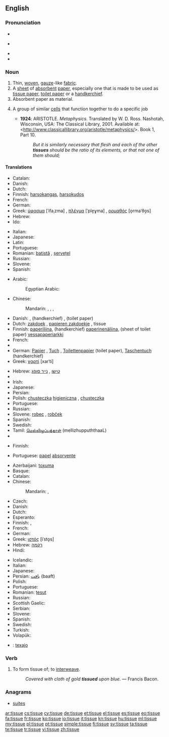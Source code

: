 ==English==

===Pronunciation===
* {{IPA|/ˈtɪsju/}}
* {{a|GenAm}} {{IPA|/ˈtɪʃu/}}
* {{audio|en-us-tissue.ogg|Audio (US)}}
* {{audio|En-uk-tissue.ogg|Audio (UK)}}

===Noun===
{{en-noun}}

# Thin, [[woven]], [[gauze]]-like [[fabric]].
# A [[sheet]] of [[absorbent]] [[paper]], especially one that is made to be used as [[tissue paper]], [[toilet paper]] or a [[handkerchief]].
# Absorbent paper as material.
# {{biology}} A group of similar [[cells]] that function together to do a specific job
#* '''1924''': ARISTOTLE.  ''Metaphysics''.  Translated by W. D. Ross.  Nashotah, Wisconsin, USA: The Classical Library, 2001.  Available at: <http://www.classicallibrary.org/aristotle/metaphysics/>. Book 1, Part 10.
#*: ''But it is similarly necessary that flesh and each of the other '''tissues''' should be the ratio of its elements, or that not one of them should;''

====Translations====
{{trans-top|woven fabric}}
* Catalan: {{t|ca|teixit|m}}
* Danish: {{t-|da|stof}}
* Dutch: {{t+|nl|weefsel|n}}
* Finnish: [[harsokangas]], [[harsokudos]]
* French: {{t+|fr|tissu|m}}
* German: {{t+|de|Gewebe|n}}
* Greek: [[ύφασμα]] [ˈifaˌzma] {{n}}, [[πλέγμα]] [ˈple̞ɣma] {{n}}, [[ορμαθός]] [o̞rmaˈθo̞s] {{m}}
* Hebrew: {{t+|he|רקמה|f}}
* Ido: {{t|io|texajo|m|xs=Ido}}
{{trans-mid}}
* Italian: {{t|it|tessuto}}
* Japanese: {{t|ja|織物|tr=おりもの, orimono}}
* Latin: {{t|la|textus}}
* Portuguese: {{t+|pt|tecido|m}}
* Romanian: [[batistă]] {{f}}, [[șervețel]] {{n}}
* Russian: {{t+|ru|ткань|f|tr=tkanʹ|sc=Cyrl}}
* Slovene: {{t+|sl|robec|m}}
* Spanish: {{t+|es|tejido|m}}
{{trans-bottom}}

{{trans-top|sheet of absorbent paper}}
* Arabic: {{t|ar|مندل|m|tr=mindil}}
*: Egyptian Arabic: {{tø|arz|منديل|m|tr=mandil|sc=Arab}}
* Chinese:
*: Mandarin: {{t|cmn|面巾紙|sc=Hani}}, {{t|cmn|面巾纸|tr=miànjīnzhǐ|sc=Hani}}, {{t-|cmn|紙巾|sc=Hani}}, {{t-|cmn|纸巾|tr=zhǐjīn|sc=Hani}}
* Danish: {{t|da|serviet}}, (handkerchief) {{t|da|lommetørklæde}}, (toilet paper) {{t|da|toiletpapir}}
* Dutch: [[zakdoek]] {{m}}, [[papieren zakdoekje]] {{n}}, tissue {{m}}
* Finnish: [[paperiliina]], (handkerchief) [[paperinenäliina]], (sheet of toilet paper) [[vessapaperiarkki]]
* French: {{t+|fr|tissu|m}}
* {{trreq|Georgian}}
* German: [[Papier]] {{n}}, [[Tuch]] {{n}}, [[Toilettenpapier]] {{n}} (toilet paper), [[Taschentuch]] {{n}} (handkerchief)
* Greek: [[χαρτί]] [xarˈti] {{n}}
{{trans-mid}}
* Hebrew: [[טישו]] {{m}}, [[נייר סופג]] {{m}}
* {{trreq|Hungarian}}
* Irish: {{t|ga|ciarsúr páipéir|m}}
* Japanese: {{t|ja|ティッシュペーパー|tr=tisshu pēpā}}
* Persian: {{t+|fa|دستمال|tr=dastmal|xs=Persian}}
* Polish: [[chusteczka]] [[higieniczna]] {{f}}, [[chusteczka]] {{f}}
* Portuguese: {{t|pt|lenço de papel}}
* Russian: {{t|ru|салфетка|f|tr=salfétka|sc=Cyrl}}
* Slovene: [[robec]] {{m}}, [[robček]] {{m}}
* Spanish: {{t+|es|tejido|m}}
* Swedish: {{t|sv|näsduk|c}}
* Tamil: [[மெல்லிழுப்புத்தாள் ]] (mellizhuppuththaaL)
* {{trreq|Ukrainian}}
{{trans-bottom}}

{{trans-top|paper material}}
* Finnish: {{t-|fi|pehmopaperi}}
{{trans-mid}}
* Portuguese: [[papel]] [[absorvente]] {{m}}
{{trans-bottom}}

{{trans-top|aggregation of cells}}
* Azerbaijani: [[toxuma]]
* Basque: {{t+|eu|ehun|xs=Basque}}
* Catalan: {{t|ca|teixit|m}}
* Chinese:
*: Mandarin: {{t-|cmn|組織|sc=Hani}}, {{t-|cmn|组织|tr=zǔzhī|sc=Hani}}
* Czech: {{t-|cs|tkáň|f}}
* Danish: {{t-|da|væv|n}}
* Dutch: {{t+|nl|weefsel|n}}
* Esperanto: {{t|eo|histo|xs=Esperanto}}
* Finnish: {{t+|fi|kudos}}, {{t-|fi|solukko}}
* French: {{t+|fr|tissu|m}}
* German: {{t+|de|Gewebe|n}}
* Greek: [[ιστός]] [iˈsto̞s] {{m}}
* Hebrew: [[רקמה]] {{f}}
* Hindi: {{t|hi|ऊतक|m|tr=ūtak|xs=Hindi}}
{{trans-mid}}
* Icelandic: {{t+|is|vefur|m}}
* Italian: {{t|it|tessuto|m}}
* Japanese: {{t+|ja|組織|tr=そしき, soshiki}}
* Persian: [[بافت]] (baaft)
* Polish: {{t+|pl|tkanka|f}}
* Portuguese: {{t+|pt|tecido|m}}
* Romanian: [[țesut]] {{n}}
* Russian: {{t+|ru|ткань|f|tr=tkanʹ|sc=Cyrl}}
* Scottish Gaelic: {{t-|gd|maothran|m|xs=Scottish Gaelic}}
* Serbian: {{t|sr|ткиво|n|tr=tkivo|sc=Cyrl}}
* Slovene: {{t+|sl|tkivo|n}}
* Spanish: {{t+|es|tejido|m}}
* Swedish: {{t+|sv|vävnad|c}}
* Turkish: {{t+|tr|doku}}
* Volapük: {{t|vo|histun}}
{{trans-bottom}}

{{checktrans}}
* {{ttbc|io}}: [[texajo]]

===Verb===
{{en-verb|tissu|ed}}

# To form tissue of; to [[interweave]].
#: ''Covered with cloth of gold '''tissued''' upon blue.'' &mdash; Francis Bacon.

===Anagrams===
* [[suites#English|suites]]

[[ar:tissue]]
[[cs:tissue]]
[[cy:tissue]]
[[de:tissue]]
[[et:tissue]]
[[el:tissue]]
[[es:tissue]]
[[eo:tissue]]
[[fa:tissue]]
[[fr:tissue]]
[[ko:tissue]]
[[io:tissue]]
[[it:tissue]]
[[kn:tissue]]
[[hu:tissue]]
[[ml:tissue]]
[[my:tissue]]
[[pl:tissue]]
[[pt:tissue]]
[[simple:tissue]]
[[fi:tissue]]
[[sv:tissue]]
[[ta:tissue]]
[[te:tissue]]
[[tr:tissue]]
[[vi:tissue]]
[[zh:tissue]]